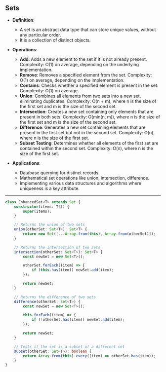 ## Sets

- **Definition**:

  - A set is an abstract data type that can store unique values, without any particular order.
  - It is a collection of distinct objects.

- **Operations**:

  - **Add**: Adds a new element to the set if it is not already present. Complexity: O(1) on average, depending on the underlying implementation.
  - **Remove**: Removes a specified element from the set. Complexity: O(1) on average, depending on the implementation.
  - **Contains**: Checks whether a specified element is present in the set. Complexity: O(1) on average.
  - **Union**: Combines all elements from two sets into a new set, eliminating duplicates. Complexity: O(n + m), where n is the size of the first set and m is the size of the second set.
  - **Intersection**: Creates a new set containing only elements that are present in both sets. Complexity: O(min(n, m)), where n is the size of the first set and m is the size of the second set.
  - **Difference**: Generates a new set containing elements that are present in the first set but not in the second set. Complexity: O(n), where n is the size of the first set.
  - **Subset Testing**: Determines whether all elements of the first set are contained within the second set. Complexity: O(n), where n is the size of the first set.

- **Applications**:
  - Database querying for distinct records.
  - Mathematical set operations like union, intersection, difference.
  - Implementing various data structures and algorithms where uniqueness is a key attribute.

---

```typescript
class EnhancedSet<T> extends Set {
	constructor(items: T[]) {
		super(items);
	}

	// Returns the union of two sets
	union(otherSet: Set<T>): Set<T> {
		return new Set([...Array.from(this), Array.from(otherSet)]);
	}

	// Returns the intersection of two sets
	intersection(otherSet: Set<T>): Set<T> {
		const newSet = new Set<T>();

		otherSet.forEach((item) => {
			if (this.has(item)) newSet.add(item);
		});

		return newSet;
	}

	// Returns the difference of two sets
	difference(otherSet: Set<T>) {
		const newSet = new Set<T>();

		this.forEach((item) => {
			if (!otherSet.has(item)) newSet.add(item);
		});

		return newSet;
	}

	// Tests if the set is a subset of a different set
	subset(otherSet: Set<T>): boolean {
		return Array.from(this).every((item) => otherSet.has(item));
	}
}
```